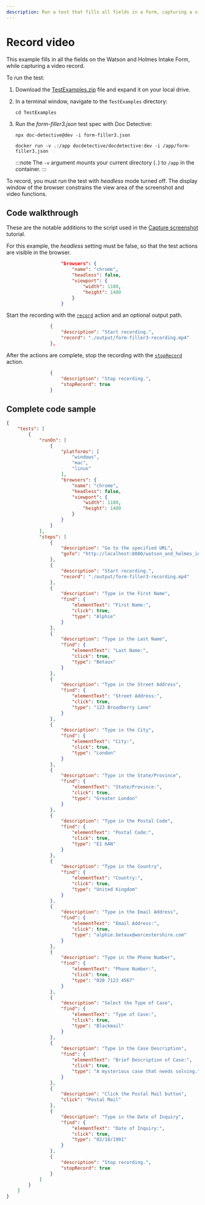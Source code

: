 ```yaml
---
description: Run a test that fills all fields in a form, capturing a video of the changes.
---
```



# Record video

This example fills in all the fields on the Watson and Holmes Intake Form, while capturing a video record.

To run the test:

1. Download the [TestExamples.zip](./TestExamples.zip) file and expand it on your local drive.
2. In a terminal window, navigate to the `TestExamples` directory:

    ```shell
    cd TestExamples
    ```

3. Run the _form-filler3.json_ test spec with Doc Detective:

   <Tabs>
     <TabItem value="npx" label="NPX" default>

   ```shell
   npx doc-detective@dev -i form-filler3.json
   ```

     </TabItem>
     <TabItem value="docker" label="Docker">

   ```shell
   docker run -v .:/app docdetective/docdetective:dev -i /app/form-filler3.json
   ```

   :::note
   The `-v` argument mounts your current directory (`.`) to `/app` in the container.
   :::

     </TabItem>
   </Tabs>

To record, you must run the test with _headless_ mode turned off. The display window of the browser constrains the view area of the screenshot and video functions.

## Code walkthrough

These are the notable additions to the script used in the [Capture screenshot](capture-screenshot) tutorial.

For this example, the _headless_ setting must be false, so that the test actions are visible in the browser.

```json
                    "browsers": {
                        "name": "chrome",
                        "headless": false,
                        "viewport": {
                            "width": 1180,
                            "height": 1480
                        }
                    }
```

Start the recording with the [`record`](/docs/get-started/actions/record) action and an optional output path.

```json
                {
                    "description": "Start recording.",
                    "record": "./output/form-filler3-recording.mp4"
                },
```

After the actions are complete, stop the recording with the [`stopRecord`](/docs/get-started/actions/stopRecord) action.

```json
                {
                    "description": "Stop recording.",
                    "stopRecord": true
                }
```


## Complete code sample

```json
{
    "tests": [
        {
            "runOn": [
                {
                    "platforms": [
                        "windows",
                        "mac",
                        "linux"
                    ],
                    "browsers": {
                        "name": "chrome",
                        "headless": false,
                        "viewport": {
                            "width": 1180,
                            "height": 1480
                        }
                    }
                }
            ],
            "steps": [
                {
                    "description": "Go to the specified URL",
                    "goTo": "http://localhost:8080/watson_and_holmes_intake_form.html"
                },
                {
                    "description": "Start recording.",
                    "record": "./output/form-filler3-recording.mp4"
                },
                {
                    "description": "Type in the First Name",
                    "find": {
                        "elementText": "First Name:",
                        "click": true,
                        "type": "Alphie"
                    }
                },
                {
                    "description": "Type in the Last Name",
                    "find": {
                        "elementText": "Last Name:",
                        "click": true,
                        "type": "Betaux"
                    }
                },
                {
                    "description": "Type in the Street Address",
                    "find": {
                        "elementText": "Street Address:",
                        "click": true,
                        "type": "123 Broadberry Lane"
                    }
                },
                {
                    "description": "Type in the City",
                    "find": {
                        "elementText": "City:",
                        "click": true,
                        "type": "London"
                    }
                },
                {
                    "description": "Type in the State/Province",
                    "find": {
                        "elementText": "State/Province:",
                        "click": true,
                        "type": "Greater London"
                    }
                },
                {
                    "description": "Type in the Postal Code",
                    "find": {
                        "elementText": "Postal Code:",
                        "click": true,
                        "type": "E1 6AN"
                    }
                },
                {
                    "description": "Type in the Country",
                    "find": {
                        "elementText": "Country:",
                        "click": true,
                        "type": "United Kingdom"
                    }
                },
                {
                    "description": "Type in the Email Address",
                    "find": {
                        "elementText": "Email Address:",
                        "click": true,
                        "type": "alphie.betaux@worcestershire.com"
                    }
                },
                {
                    "description": "Type in the Phone Number",
                    "find": {
                        "elementText": "Phone Number:",
                        "click": true,
                        "type": "020 7123 4567"
                    }
                },
                {
                    "description": "Select the Type of Case",
                    "find": {
                        "elementText": "Type of Case:",
                        "click": true,
                        "type": "Blackmail"
                    }
                },
                {
                    "description": "Type in the Case Description",
                    "find": {
                        "elementText": "Brief Description of Case:",
                        "click": true,
                        "type": "A mysterious case that needs solving."
                    }
                },
                {
                    "description": "Click the Postal Mail button",
                    "click": "Postal Mail"
                },
                {
                    "description": "Type in the Date of Inquiry",
                    "find": {
                        "elementText": "Date of Inquiry:",
                        "click": true,
                        "type": "02/18/1901"
                    }
                },
                {
                    "description": "Stop recording.",
                    "stopRecord": true
                }
            ]
        }
    ]
}
```